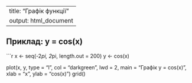 
---
title: "Графік функції"
output: html_document
---

## Приклад: y = cos(x)

```{r}
x <- seq(-2*pi, 2*pi, length.out = 200)
y <- cos(x)

plot(x, y, type = "l", col = "darkgreen", lwd = 2,
     main = "Графік y = cos(x)",
     xlab = "x", ylab = "cos(x)")
grid()
